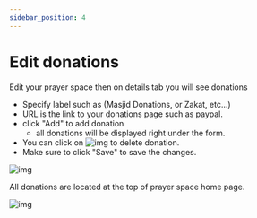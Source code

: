 ```yaml
---
sidebar_position: 4
---
```


# Edit donations

Edit your prayer space then on details tab you will see donations

- Specify label such as (Masjid Donations, or Zakat, etc...)
- URL is the link to your donations page such as paypal.
- click "Add" to add donation
  - all donations will be displayed right under the form.
- You can click on ![img](/static/icons/trash.svg#icon) to delete donation.
- Make sure to click "Save" to save the changes.

![img](img/edit-donations.png)

All donations are located at the top of prayer space home page.

![img](img/donations.png)
